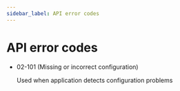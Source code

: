 ```yaml
---
sidebar_label: API error codes
---
```


# API error codes
- 02-101 (Missing or incorrect configuration)

    Used when application detects configuration problems
